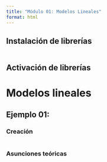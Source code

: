 ```yaml
---
title: "Módulo 01: Modelos Lineales"
format: html
---
```


## Instalación de librerías

```r

```


## Activación de librerías


# Modelos lineales

## Ejemplo 01:

### Creación

```r

```

### Asunciones teóricas
